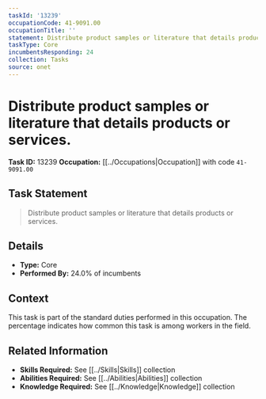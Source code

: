 ```yaml
---
taskId: '13239'
occupationCode: 41-9091.00
occupationTitle: ''
statement: Distribute product samples or literature that details products or services.
taskType: Core
incumbentsResponding: 24
collection: Tasks
source: onet
---
```

# Distribute product samples or literature that details products or services.

**Task ID:** 13239
**Occupation:** [[../Occupations|Occupation]] with code `41-9091.00`

## Task Statement

> Distribute product samples or literature that details products or services.

## Details

- **Type:** Core
- **Performed By:** 24.0% of incumbents

## Context

This task is part of the standard duties performed in this occupation. The percentage indicates how common this task is among workers in the field.

## Related Information

- **Skills Required:** See [[../Skills|Skills]] collection
- **Abilities Required:** See [[../Abilities|Abilities]] collection
- **Knowledge Required:** See [[../Knowledge|Knowledge]] collection
